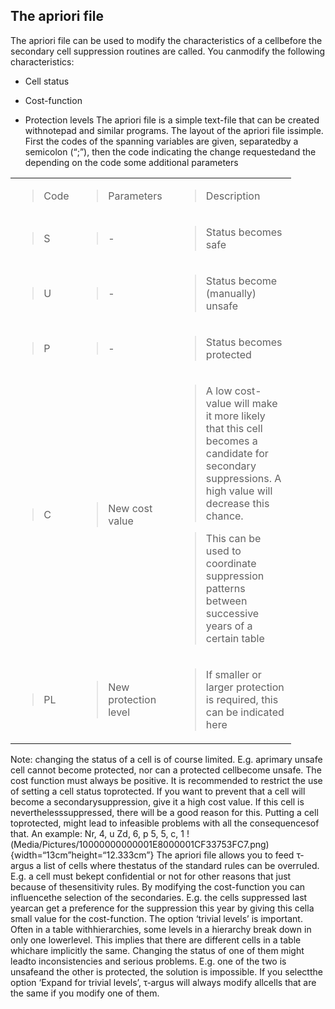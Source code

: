 ## The apriori file
The apriori file can be used to modify the characteristics of a cellbefore the secondary cell suppression routines are called. You canmodify the following characteristics:

-   Cell status

-   Cost-function

-   Protection levels
The apriori file is a simple text-file that can be created withnotepad and similar programs. The layout of the apriori file issimple. First the codes of the spanning variables are given, separatedby a semicolon (";"), then the code indicating the change requestedand the depending on the code some additional parameters

+--------+------------------------+-----------------------------+
| > Code | > Parameters           | > Description               |
+--------+------------------------+-----------------------------+
| > S    | > \-                   | > Status becomes safe       |
+--------+------------------------+-----------------------------+
| > U    | > \-                   | > Status become (manually)  |
|        |                        | > unsafe                    |
+--------+------------------------+-----------------------------+
| > P    | > \-                   | > Status becomes protected  |
+--------+------------------------+-----------------------------+
| > C    | > New cost value       | > A low cost-value will     |
|        |                        | > make it more likely that  |
|        |                        | > this cell becomes a       |
|        |                        | > candidate for secondary   |
|        |                        | > suppressions. A high      |
|        |                        | > value will decrease this  |
|        |                        | > chance.                   |
|        |                        |                             |
|        |                        | > This can be used to       |
|        |                        | > coordinate suppression    |
|        |                        | > patterns between          |
|        |                        | > successive years of a     |
|        |                        | > certain table             |
+--------+------------------------+-----------------------------+
| > PL   | > New protection level | > If smaller or larger      |
|        |                        | > protection is required,   |
|        |                        | > this can be indicated     |
|        |                        | > here                      |
+--------+------------------------+-----------------------------+
Note: changing the status of a cell is of course limited. E.g. aprimary unsafe cell cannot become protected, nor can a protected cellbecome unsafe.
The cost function must always be positive.
It is recommended to restrict the use of setting a cell status toprotected. If you want to prevent that a cell will become a secondarysuppression, give it a high cost value. If this cell is neverthelesssuppressed, there will be a good reason for this. Putting a cell toprotected, might lead to infeasible problems with all the consequencesof that.
An example:
Nr, 4, u
Zd, 6, p
5, 5, c, 1
!(Media/Pictures/10000000000001E8000001CF33753FC7.png){width="13cm"height="12.333cm"}
The apriori file allows you to feed τ-argus a list of cells where thestatus of the standard rules can be overruled. E.g. a cell must bekept confidential or not for other reasons that just because of thesensitivity rules. By modifying the cost-function you can influencethe selection of the secondaries. E.g. the cells suppressed last yearcan get a preference for the suppression this year by giving this cella small value for the cost-function.
The option 'trivial levels' is important. Often in a table withhierarchies, some levels in a hierarchy break down in only one lowerlevel. This implies that there are different cells in a table whichare implicitly the same. Changing the status of one of them might leadto inconsistencies and serious problems. E.g. one of the two is unsafeand the other is protected, the solution is impossible. If you selectthe option 'Expand for trivial levels', τ‑argus will always modify allcells that are the same if you modify one of them.

